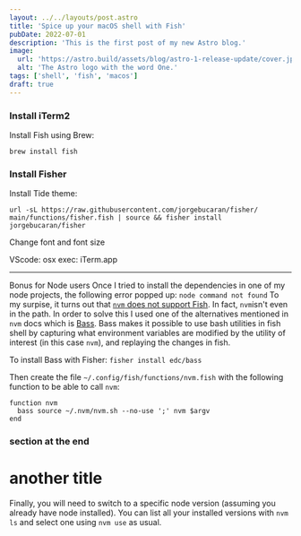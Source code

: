 ```yaml
---
layout: ../../layouts/post.astro
title: 'Spice up your macOS shell with Fish'
pubDate: 2022-07-01
description: 'This is the first post of my new Astro blog.'
image:
  url: 'https://astro.build/assets/blog/astro-1-release-update/cover.jpeg'
  alt: 'The Astro logo with the word One.'
tags: ['shell', 'fish', 'macos']
draft: true
---
```


### Install iTerm2

Install Fish using Brew:

```shell
brew install fish
```

### Install Fisher

Install Tide theme:

```shell
url -sL https://raw.githubusercontent.com/jorgebucaran/fisher/
main/functions/fisher.fish | source && fisher install jorgebucaran/fisher
```

Change font and font size

VScode:
osx exec: iTerm.app

---

Bonus for Node users
Once I tried to install the dependencies in one of my node projects, the following error popped up:
`node command not found`
To my surpise, it turns out that [`nvm` does not support Fish](https://github.com/nvm-sh/nvm#fish). In fact, `nvm`isn't even in the path. In order to solve this I used one of the alternatives mentioned in `nvm` docs which is [Bass](https://github.com/edc/bass). Bass makes it possible to use bash utilities in fish shell by capturing what environment variables are modified by the utility of interest (in this case `nvm`), and replaying the changes in fish.

To install Bass with Fisher:
`fisher install edc/bass`

Then create the file `~/.config/fish/functions/nvm.fish` with the following function to be able to call `nvm`:

```fish
function nvm
  bass source ~/.nvm/nvm.sh --no-use ';' nvm $argv
end
```

### section at the end

# another title

Finally, you will need to switch to a specific node version (assuming you already have node installed). You can list all your installed versions with `nvm ls` and select one using `nvm use` as usual.
